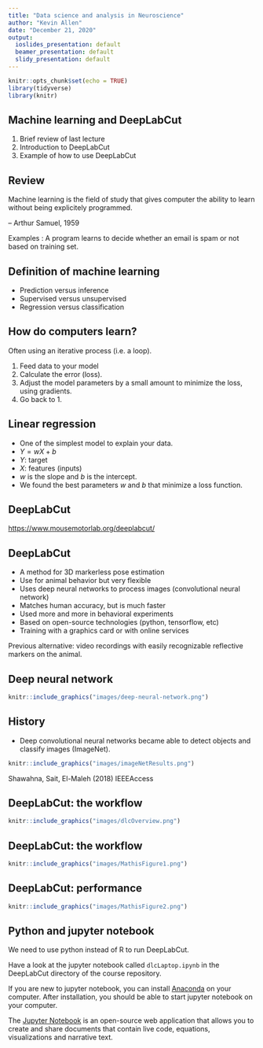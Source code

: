 ```yaml
---
title: "Data science and analysis in Neuroscience"
author: "Kevin Allen"
date: "December 21, 2020"
output:
  ioslides_presentation: default
  beamer_presentation: default
  slidy_presentation: default
---
```


```r
knitr::opts_chunk$set(echo = TRUE)
library(tidyverse)
library(knitr)
```

## Machine learning and DeepLabCut

1. Brief review of last lecture
2. Introduction to DeepLabCut
3. Example of how to use DeepLabCut

## Review

Machine learning is the field of study that gives computer the ability to learn without being explicitely programmed.

-- Arthur Samuel, 1959

Examples : A program learns to decide whether an email is spam or not based on training set. 

## Definition of machine learning

* Prediction versus inference
* Supervised versus unsupervised
* Regression versus classification

## How do computers learn?

Often using an iterative process (i.e. a loop).

1. Feed data to your model
2. Calculate the error (loss).
3. Adjust the model parameters by a small amount to minimize the loss, using gradients.
4. Go back to 1.


## Linear regression

* One of the simplest model to explain your data.
* $Y = wX + b$
* $Y$: target
* $X$: features (inputs)
* $w$ is the slope and $b$ is the intercept.
* We found the best parameters $w$ and $b$ that minimize a loss function.


## DeepLabCut

[https://www.mousemotorlab.org/deeplabcut/](https://www.mousemotorlab.org/deeplabcut/)

## DeepLabCut

* A method for 3D markerless pose estimation
* Use for animal behavior but very flexible
* Uses deep neural networks to process images (convolutional neural network)
* Matches human accuracy, but is much faster
* Used more and more in behavioral experiments
* Based on open-source technologies (python, tensorflow, etc)
* Training with a graphics card or with online services

Previous alternative: video recordings with easily recognizable reflective markers on the animal.


## Deep neural network

```r
knitr::include_graphics("images/deep-neural-network.png")
```


## History

* Deep convolutional neural networks became able to detect objects and classify images (ImageNet).

```r
knitr::include_graphics("images/imageNetResults.png")
```

Shawahna, Sait, El-Maleh (2018) IEEEAccess



## DeepLabCut: the workflow


```r
knitr::include_graphics("images/dlcOverview.png")
```


## DeepLabCut: the workflow


```r
knitr::include_graphics("images/MathisFigure1.png")
```


## DeepLabCut: performance

```r
knitr::include_graphics("images/MathisFigure2.png")
```

## Python and jupyter notebook

We need to use python instead of R to run DeepLabCut.

Have a look at the jupyter notebook called `dlcLaptop.ipynb` in the DeepLabCut directory of the course repository.


If you are new to jupyter notebook, you can install [Anaconda](https://www.anaconda.com/) on your computer. After installation, you should be able to start jupyter notebook on your computer.

The [Jupyter Notebook](https://jupyter.org/) is an open-source web application that allows you to create and share documents that contain live code, equations, visualizations and narrative text.

